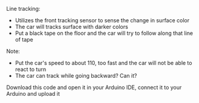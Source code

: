 Line tracking: 
- Utilizes the front tracking sensor to sense the change in surface color 
- The car will tracks surface with darker colors 
- Put a black tape on the floor and the car will try to follow along that line of tape 

Note: 
- Put the car's speed to about 110, too fast and the car will not be able to react to turn 
- The car can track while going backward? Can it? 

Download this code and open it in your Arduino IDE, connect it to your Arduino and upload it 
